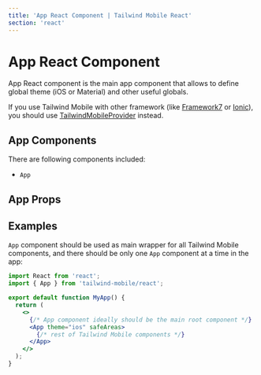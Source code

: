 ```yaml
---
title: 'App React Component | Tailwind Mobile React'
section: 'react'
---
```



# App React Component

App React component is the main app component that allows to define global theme (iOS or Material) and other useful globals.

If you use Tailwind Mobile with other framework (like [Framework7](https://framework7.io) or [Ionic](https://ionicframework.com)), you should use [TailwindMobileProvider](/react/tailwind-mobile-provider) instead.

## App Components

There are following components included:

- `App`

## App Props

<AppProps />

## Examples

`App` component should be used as main wrapper for all Tailwind Mobile components, and there should be only one `App` component at a time in the app:

```jsx
import React from 'react';
import { App } from 'tailwind-mobile/react';

export default function MyApp() {
  return (
    <>
      {/* App component ideally should be the main root component */}
      <App theme="ios" safeAreas>
        {/* rest of Tailwind Mobile components */}
      </App>
    </>
  );
}
```
